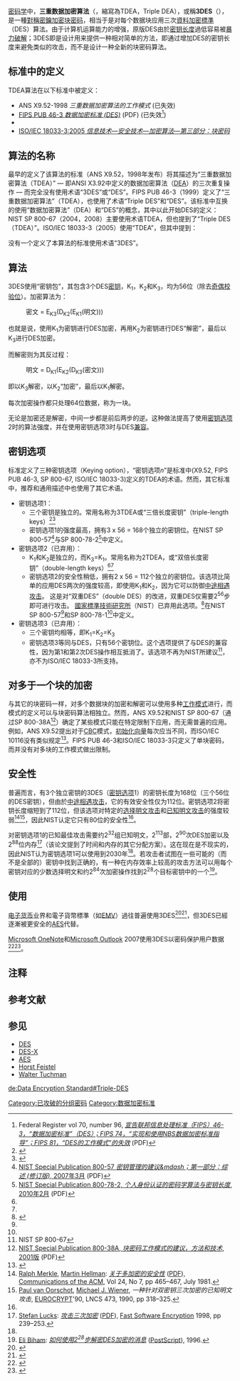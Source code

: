 {{noteTA
|G1=IT
|1=zh-cn:通过;zh-tw:透過;zh-hk:通過;
}}
{{區塊加解密方塊
| name          = 三重数据加密算法
| publish date  = 1998 (ANS X9.52)
| derived from  = [[DES|DES]]
| key size      = 168，112或56 位 (对应[[#密钥选项|密钥选项]] 1, 2, 3)
| block size    = 64位
| structure     = [[Feistel网络|Feistel网络]]
| rounds        = 相当于DES的48
| cryptanalysis = Lucks：2<sup>32</sup>组已知明文，2<sup>113</sup>次操作，包括2<sup>90</sup>次DES加密，2<sup>88</sup>位内存；
Biham：以每个密钥对应的少数选择平文和2<sup>84</sup>次加密操作找到2<sup>28</sup>个目标密钥中的一个}}

[[密码学|密码学]]中，'''三重数据加密算法'''（{{lang-en|Triple Data Encryption Algorithm}}，縮寫為TDEA，Triple DEA），或稱'''3DES'''（{{lang|en|Triple DES}}），是一種[[對稱密鑰加密|對稱密鑰加密]][[块密码|块密码]]，相当于是对每个数据块应用三次[[資料加密標準|資料加密標準]]（DES）算法。由于计算机运算能力的增强，原版DES由於[[密钥长度|密钥长度]]過低容易被[[暴力破解|暴力破解]]；3DES即是设计用来提供一种相对简单的方法，即通过增加DES的密钥长度来避免类似的攻击，而不是设计一种全新的块密码算法。

== 标准中的定义 ==
TDEA算法在以下标准中被定义：
* ANS{{NoteTag|X9.52有时被错误的写作ANSI X9.52，然而标准自身的名称为ANS X9.52.}} X9.52-1998 ''三重数据加密算法的工作模式''{{NoteTag|X9.52将TDEA定义为[[DEA|DEA]]（定义于ANSI X3.92-1981中，''数据加密算法''）的一种复合操作，并没有包含DEA的算法内容。因此，X9.52必须与X3.92一起阅读。}} (已失效)
* [http://csrc.nist.gov/publications/fips/fips46-3/fips46-3.pdf FIPS PUB 46-3 ''数据加密标准 (DES)'']{{WebCite|url=https://www.webcitation.org/66kuhPhSB?url=http://csrc.nist.gov/publications/fips/fips46-3/fips46-3.pdf |date=20120407214436 |dateformat=iso }} (PDF) (已失效<ref>Federal Register vol 70, number 96, [http://csrc.nist.gov/publications/fips/05-9945-DES-Withdrawl.pdf ''宣告联邦信息处理标准（FIPS）46-3，“数据加密标准”（DES）；FIPS 74，“实现和使用NBS数据加密标准指导”；FIPS 81，“DES的工作模式”的失效''] {{Wayback|url=http://csrc.nist.gov/publications/fips/05-9945-DES-Withdrawl.pdf |date=20080625202735 }} (PDF)</ref>)
* {{PDFlink|[http://csrc.nist.gov/publications/nistpubs/800-67/SP800-67.pdf NIST Special Publication 800-67 ''使用三重数据加密算法（TDEA）块密码的建议'']|483 KB}}
* [http://www.iso.org/iso/iso_catalogue/catalogue_tc/catalogue_detail.htm?csnumber=37972 ISO/IEC 18033-3:2005 ''信息技术—安全技术—加密算法—第三部分：块密码'']{{Wayback|url=http://www.iso.org/iso/iso_catalogue/catalogue_tc/catalogue_detail.htm?csnumber=37972 |date=20160918105920 }}

== 算法的名称 ==
最早的定义了该算法的标准（ANS X9.52，1998年发布）将其描述为“三重数据加密算法（TDEA）” — 即ANSI X3.92中定义的数据加密算法（[[DEA|DEA]]）的三次重复操作 — 而完全没有使用术语“3DES”或“DES”。FIPS PUB 46-3（1999）定义了“三重数据加密算法”（TDEA），也使用了术语“Triple DES”和“DES”。该标准中互换的使用“数据加密算法”（DEA）和“DES”的概念，其中以此开始DES的定义：
{{quote|数据加密标准（DES）应当包括下文中的数据加密算法（DES{{NoteTag|疑为笔误，数据加密算法应为DEA。}}）与三重数据加密算法（TDEA，如ANSI X9.52中所描述的）}}
NIST SP 800-67（2004，2008{{NoteTag|NIST SP 800-67第一版于2004年5月发布，并于2008年5月修订为1.1版，对弱密钥和半弱密钥的定义进行了修正和澄清。两个版本使用了相同的术语。}}）主要使用术语TDEA，但也提到了“Triple DES（TDEA）”。ISO/IEC 18033-3（2005）使用“TDEA”，但其中提到：
{{quote|TDEA通称Triple DES（数据加密标准）。}}

没有一个定义了本算法的标准使用术语“3DES”。

==算法==
3DES使用“密钥包”，其包含3个DES[[密钥|密钥]]，K<sub>1</sub>，K<sub>2</sub>和K<sub>3</sub>，均为56位（除去[[奇偶校验位|奇偶校验位]]）。加密算法为：
:密文 = E<sub>K3</sub>(D<sub>K2</sub>(E<sub>K1</sub>(明文)))
也就是说，使用K<sub>1</sub>为密钥进行DES加密，再用K<sub>2</sub>为密钥进行DES“解密”，最后以K<sub>3</sub>进行DES加密。

而解密则为其反过程：
:明文 = D<sub>K1</sub>(E<sub>K2</sub>(D<sub>K3</sub>(密文)))
即以K<sub>3</sub>解密，以K<sub>2</sub>“加密”，最后以K<sub>1</sub>解密。

每次加密操作都只处理64位数据，称为一块。

无论是加密还是解密，中间一步都是前后两步的逆。这种做法提高了使用[[#密钥选项|密钥选项]]2时的算法强度，并在使用密钥选项3时与DES[[向下兼容|兼容]]。

== 密钥选项 ==
标准定义了三种密钥选项（Keying option），“密钥选项''n''”是标准中(X9.52, FIPS PUB 46-3, SP 800-67, ISO/IEC 18033-3)定义的TDEA的术语。然而，其它标准中，推荐和通用描述中也使用了其它术语。
*密钥选项1：
**三个密钥是独立的。常用名称为3TDEA或“三倍长度密钥”（triple-length keys）<ref name=cryptography_world>{{cite web
  | url=http://www.cryptographyworld.com/des.htm
  | title=密码学指导：3DES
  | publisher=Cryptography World
  | accessdate=2010-07-11
  | deadurl=yes
  | archiveurl=https://web.archive.org/web/20100311225658/http://www.cryptographyworld.com/des.htm
  | archivedate=2010-03-11
  }}</ref><ref name=IBM>{{cite web
  | url=http://publib.boulder.ibm.com/infocenter/zos/v1r9/index.jsp?topic=/com.ibm.zos.r9.csfb400/tdes1.htm
  | title=Triple DES Encryption
  | publisher=IBM
  | accessdate = 2010-07-11}}</ref>
**密钥选项1的强度最高，拥有3 x 56 = 168个独立的密钥位。在NIST SP 800-57<ref name=NIST_SP_800-57>[http://csrc.nist.gov/publications/nistpubs/800-57/sp800-57-Part1-revised2_Mar08-2007.pdf NIST Special Publication 800-57 ''密钥管理的建议&mdash；第一部分：综述 (修订版)'', 2007年3月] {{Wayback|url=http://csrc.nist.gov/publications/nistpubs/800-57/sp800-57-Part1-revised2_Mar08-2007.pdf |date=20140606050814 }} (PDF)</ref>与SP 800-78-2<ref name=NIST_SP_800-78>[http://csrc.nist.gov/publications/nistpubs/800-78-2/sp800-78-2.pdf NIST Special Publication 800-78-2, ''个人身份认证的密码学算法与密钥长度'', 2010年2月] {{Wayback|url=http://csrc.nist.gov/publications/nistpubs/800-78-2/sp800-78-2.pdf |date=20101008061407 }} (PDF)</ref>中定义。
*密钥选项2（已弃用）：
**K<sub>1</sub>和K<sub>2</sub>是独立的，而K<sub>3</sub>=K<sub>1</sub>。常用名称为2TDEA，或“双倍长度密钥”（double-length keys）<ref name=cryptography_world/><ref name=IBM/>
**密钥选项2的安全性稍低，拥有2 x 56 = 112个独立的密钥位。该选项比简单的应用DES两次的强度较高，即使用K<sub>1</sub>和K<sub>2</sub>，因为它可以防御[[中途相遇攻击|中途相遇攻击]]。 这是对“双重DES”（double DES）的改进，双重DES仅需要2<sup>56</sup>步即可进行攻击。 [[國家標準技術研究所|國家標準技術研究所]]（NIST）已弃用此选项。<ref name="NIST57r4">{{cite web
| url=http://nvlpubs.nist.gov/nistpubs/SpecialPublications/NIST.SP.800-57pt1r4.pdf
| title=NIST Special Publication 800-57: Recommendation for Key Management Part 1: General
| first=Elaine
| last=Barker
| edition=4
| date=January 2016
| publisher=[[NIST|NIST]]
| accessdate=2017-09-05
| archive-date=2020-12-10
| archive-url=https://web.archive.org/web/20201210063855/https://nvlpubs.nist.gov/nistpubs/SpecialPublications/NIST.SP.800-57pt1r4.pdf
| dead-url=no
}}</ref>在NIST SP 800-57<ref name=NIST_SP_800-57/>和SP 800-78-1<ref name=NIST_SP_800-78/>中定义。
*密钥选项3（已弃用）：
**三个密钥均相等，即K<sub>1</sub>=K<sub>2</sub>=K<sub>3</sub>
**密钥选项3等同与DES，只有56个密钥位。这个选项提供了与DES的兼容性，因为第1和第2次DES操作相互抵消了。该选项不再为NIST所建议<ref>NIST SP 800-67</ref>，亦不为ISO/IEC 18033-3所支持。

==对多于一个块的加密==
与其它的块密码一样，对多个数据块的加密和解密可以使用多种[[块密码的工作模式|工作模式]]进行，而模式的定义可以与块密码算法相独立。然而，ANS X9.52和NIST SP 800-67（通过SP 800-38A<ref>[http://csrc.nist.gov/publications/nistpubs/800-38a/sp800-38a.pdf NIST Special Publication 800-38A, ''块密码工作模式的建议，方法和技术'', 2001版] {{Wayback|url=http://csrc.nist.gov/publications/nistpubs/800-38a/sp800-38a.pdf |date=20170722092206 }} (PDF)</ref>）确定了某些模式只能在特定限制下应用，而无需普遍的应用。例如，ANS X9.52提出对于[[CBC|CBC]]模式，[[初始化向量|初始化向量]]每次应当不同，而ISO/IEC 10116没有类似规定<ref>{{Cite web |url=http://www.iso.org/iso/iso_catalogue/catalogue_tc/catalogue_detail.htm?csnumber=38761 |title=ISO/IEC 10116:2006 ''信息技术 — 安全技术 — n位块密码的工作模式'' |accessdate=2010-09-23 |archive-date=2012-03-17 |archive-url=https://web.archive.org/web/20120317153312/http://www.iso.org/iso/iso_catalogue/catalogue_tc/catalogue_detail.htm?csnumber=38761 |dead-url=no }}</ref>。FIPS PUB 46-3和ISO/IEC 18033-3只定义了单块密码，而并没有对多块的工作模式做出限制。

==安全性==
普遍而言，有3个独立密钥的3DES（[[#密钥选项|密钥选项]]1）的密钥长度为168位（三个56位的DES密钥），但由於[[中途相遇攻击|中途相遇攻击]]，它的有效安全性仅为112位。密钥选项2将密钥长度缩短到了112位，但该选项对特定的[[选择明文攻击|选择明文攻击]]和[[已知明文攻击|已知明文攻击]]的强度较弱<ref>[[Ralph_Merkle|Ralph Merkle]], [[Martin_Hellman|Martin Hellman]]: [http://www.cs.purdue.edu/homes/ninghui/courses/Spring04/homeworks/p465-merkle.pdf ''关于多加密的安全性''] {{Wayback|url=http://www.cs.purdue.edu/homes/ninghui/courses/Spring04/homeworks/p465-merkle.pdf |date=20110927011526 }} ([[PDF|PDF]]), [[Communications_of_the_ACM|Communications of the ACM]], Vol 24, No 7, pp 465–467, July 1981.</ref><ref>[[Paul_van_Oorschot|Paul van Oorschot]], [[Michael_J._Wiener|Michael J. Wiener]], ''一种针对双密钥三次加密的已知明文攻击'', [[EUROCRYPT|EUROCRYPT]]'90, LNCS 473, 1990, pp 318–325.</ref>，因此NIST认定它只有80位的安全性<ref name=NIST_SP_800-57/>。

对密钥选项1的已知最佳攻击需要约2<sup>32</sup>组已知明文，2<sup>113</sup>部，2<sup>90</sup>次DES加密以及2<sup>88</sup>位内存<ref>[[Stefan_Lucks|Stefan Lucks]]: [http://th.informatik.uni-mannheim.de/People/Lucks/papers/pdf/3des.pdf.gz ''攻击三次加密''] {{Wayback|url=http://th.informatik.uni-mannheim.de/People/Lucks/papers/pdf/3des.pdf.gz |date=20051109071329 }} ([[PDF|PDF]]), [[Fast_Software_Encryption|Fast Software Encryption]] 1998, pp 239–253.</ref>（该论文提到了时间和内存的其它分配方案）。这在现在是不现实的，因此NIST认为密钥选项1可以使用到2030年<ref name=NIST_SP_800-57/>。若攻击者试图在一些可能的（而不是全部的）密钥中找到正确的，有一种在内存效率上较高的攻击方法可以用每个密钥对应的少数选择明文和约2<sup>84</sup>次加密操作找到2<sup>28</sup>个目标密钥中的一个<ref>[[Eli_Biham|Eli Biham]]: [http://www.cs.technion.ac.il/users/wwwb/cgi-bin/tr-get.cgi/1996/CS/CS0884.ps.gz ''如何使用2<sup>28</sup>步解密DES加密的消息''] {{Wayback|url=http://www.cs.technion.ac.il/users/wwwb/cgi-bin/tr-get.cgi/1996/CS/CS0884.ps.gz |date=20051210220928 }} ([[PostScript|PostScript]]), 1996.</ref>。

==使用==
[[电子货币|电子货币]]业界和電子貨幣標準（如[[EMV|EMV]]）過往普遍使用3DES<ref>{{Cite web |url=http://www.emvco.com/specifications.aspx?id=155 |title=EMV 4.2 Specifications, ''第二部 - 安全性和密钥管理'', 4.2版, 2008年6月 |accessdate=2010-09-23 |archive-date=2017-07-18 |archive-url=https://web.archive.org/web/20170718005134/http://emvco.com/specifications.aspx?id=155 |dead-url=no }}</ref><ref>{{Cite web |url=http://www.visa.com/cisp |title=VISA |accessdate=2010-09-23 |archive-date=2019-07-09 |archive-url=https://web.archive.org/web/20190709144120/http://www.visa.com/cisp/ |dead-url=no }}</ref>，但3DES已經逐漸被更安全的[[高級加密標準|AES]]代替。

[[Microsoft_OneNote|Microsoft OneNote]]和[[Microsoft_Outlook|Microsoft Outlook]] 2007使用3DES以密码保护用户数据<ref>{{Cite web |url=http://blogs.msdn.com/descapa/archive/2006/11/09/encryption-for-password-protected-sections.aspx |title=Daniel Escapa's OneNote Blog - Encryption for Password Protected Sections, November 2006 |accessdate=2010-09-23 |archive-date=2007-02-23 |archive-url=https://web.archive.org/web/20070223175826/http://blogs.msdn.com/descapa/archive/2006/11/09/encryption-for-password-protected-sections.aspx |dead-url=no }}</ref><ref>{{Cite web |url=http://office.microsoft.com/en-us/outlook/HP012305361033.aspx |title=Microsoft - Encrypt E-mail Messages, Outlook 2007 |accessdate=2010-09-23 |archive-date=2010-03-28 |archive-url=https://web.archive.org/web/20100328113050/http://office.microsoft.com/en-us/outlook/HP012305361033.aspx |dead-url=yes }}</ref>。

== 注释 ==
{{NoteFoot}}

== 参考文献 ==
{{Reflist|30em}}

== 参见 ==
{{Portal box|密码学}}
* [[DES|DES]]
* [[DES-X|DES-X]]
* [[AES|AES]]
* [[Horst_Feistel|Horst Feistel]]
* [[Walter_Tuchman|Walter Tuchman]]

{{Cryptography navbox | block}}

[[Category:已攻破的分组密码|Category:已攻破的分组密码]]
[[Category:数据加密标准|Category:数据加密标准]]

[[de:Data_Encryption_Standard#Triple-DES|de:Data Encryption Standard#Triple-DES]]